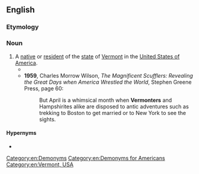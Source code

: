 ==English==

===Etymology===
{{suffix|en|Vermont|er|id2=inhabitant}}

===Noun===
{{en-noun}}

# A [[native]] or [[resident]] of the [[state]] of [[Vermont]] in the [[United States of America]].
#* {{quote-journal|en|year=1943|month=March and April|title=Railway Literature|journal=Railway Magazine|page=126|text=Vermont Central—Central Vermont. By Edward Hungerford, David W. Sargent, Jr., Lawrence Doherty and Charles E. Fisher, Boston, Massachusetts: The Railway & Locomotive Historical Society Inc., Baker Library, Harvard Business School. [...] These natural obstacles increased the difficulty of providing transport, but the intrepid '''Vermonters''' determined to have a railway linking the Great Lakes with Boston, independent of New York—and they achieved it.}}
#* '''1959''', Charles Morrow Wilson, ''The Magnificent Scufflers: Revealing the Great Days when America Wrestled the World'',<sup >[http://books.google.com/books?id=pQlIAAAAMAAJ ]</sup> Stephen Greene Press, page 60:
#*: But April is a whimsical month when '''Vermonters''' and Hampshirites alike are disposed to antic adventures such as trekking to Boston to get married or to New York to see the sights.

====Hypernyms====
* {{l|en|American}}

[[Category:en:Demonyms]]
[[Category:en:Demonyms for Americans]]
[[Category:en:Vermont, USA]]